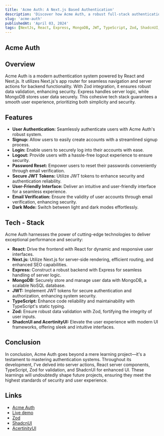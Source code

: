 ```yaml
---
title: 'Acme Auth: A Next.js Based Authentication'
description: 'Discover how Acme Auth, a robust full-stack authentication system crafted with React, Next.js, Express, and MongoDB, empowers seamless user authentication, signup, login, logout, and password reset functionalities.'
slug: 'acme-auth'
publishedAt: 'April 03, 2024'
tags: [NextJs, React, Express, MongoDB, JWT, TypeScript, Zod, ShadcnUI, AcertinityUI]
---
```


## Acme Auth

<RoundedImage src='/projects/acme-auth.png' width={500} height={500} alt='Acme Auth' />

## Overview

Acme Auth is a modern authentication system powered by React and Next.js. It utilizes Next.js's app router for seamless
navigation and server actions for backend functionality. With Zod integration, it ensures robust data validation, enhancing
security. Express handles server logic, while MongoDB stores user data securely. This cohesive tech stack guarantees a smooth
user experience, prioritizing both simplicity and security.

## Features

- **User Authentication:** Seamlessly authenticate users with Acme Auth's robust system.
- **Signup:** Allow users to easily create accounts with a streamlined signup process.
- **Login:** Enable users to securely log into their accounts with ease.
- **Logout:** Provide users with a hassle-free logout experience to ensure security.
- **Password Reset:** Empower users to reset their passwords conveniently through email verification.
- **Secure JWT Tokens:** Utilize JWT tokens to enhance security and authentication reliability.
- **User-Friendly Interface:** Deliver an intuitive and user-friendly interface for a seamless experience.
- **Email Verification:** Ensure the validity of user accounts through email verification, enhancing security.
- **Dark Mode:** Switch between light and dark modes effortlessly.

## Tech - Stack

Acme Auth harnesses the power of cutting-edge technologies to deliver exceptional performance and security:

- **React:** Drive the frontend with React for dynamic and responsive user interfaces.
- **Next.js:** Utilize Next.js for server-side rendering, efficient routing, and enhanced SEO capabilities.
- **Express:** Construct a robust backend with Express for seamless handling of server logic.
- **MongoDB:** Securely store and manage user data with MongoDB, a scalable NoSQL database.
- **JWT:** Implement JWT tokens for secure authentication and authorization, enhancing system security.
- **TypeScript:** Enhance code reliability and maintainability with TypeScript's static typing.
- **Zod:** Ensure robust data validation with Zod, fortifying the integrity of user inputs.
- **ShadcnUI and AcertinityUI:** Elevate the user experience with modern UI frameworks, offering sleek and intuitive interfaces.

## Conclusion

In conclusion, Acme Auth goes beyond a mere learning project—it's a testament to mastering authentication systems. Throughout
its development, I've delved into server actions, React server components, TypeScript, Zod for validation, and ShadcnUI for
enhanced UI. These learnings will undoubtedly shape future projects, ensuring they meet the highest standards of security and
user experience.

## Links

- [Acme Auth](https://github.com/patelvivekdev/acme-auth)
- [Live demo](https://acme-auth.vercel.app/)
- [Zod](https://zod.dev/)
- [ShadcnUI](https://shadcn.com/ui)
- [AcertinityUI](https://ui.aceternity.com/)
